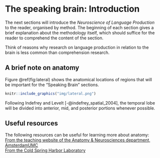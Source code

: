 
# The speaking brain: Introduction {#introbrain}


The next sections will introduce the _Neuroscience of Language Production_ to the reader, organised by method. The beginning of each section gives a brief explanation about the methodology itself, which should suffice for the reader to comprehend the content of the section.

:::exercise
Think of reasons why research on language production in relation to the brain is less common than comprehension research.
:::

## A brief note on anatomy
Figure \@ref(fig:lateral) shows the anatomical locations of regions that will be important for the "Speaking Brain" sections. 

```{r lateral, echo=FALSE, out.width="80%", fig.cap="Anatomical regions relevant for language production."}
knitr::include_graphics("img/lateral.png")
```


Following Indefrey and Levelt [-@indefrey_spatial_2004], the temporal lobe will be divided into anterior, mid, and posterior portions whenever possible.  

## Useful resources  
The following resources can be useful for learning more about anatomy:    
[From the teaching website of the Anatomy & Neurosciences department, AmsterdamUMC](http://www.anatomie-amsterdam.nl/sub_sites/anatomie-zenuwwerking/123_neuro/start.htm)  
[From the Cold Spring Harbor Laboratory](http://www.g2conline.org/3dbrain/)  
